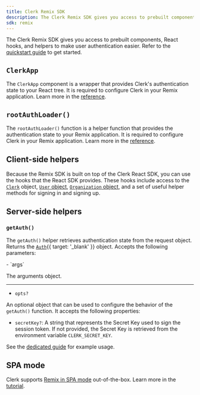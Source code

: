 ```yaml
---
title: Clerk Remix SDK
description: The Clerk Remix SDK gives you access to prebuilt components, React hooks, and helpers to make user authentication easier.
sdk: remix
---
```


The Clerk Remix SDK gives you access to prebuilt components, React hooks, and helpers to make user authentication easier. Refer to the [quickstart guide](/docs/remix/getting-started/quickstart) to get started.

## `ClerkApp`

The `ClerkApp` component is a wrapper that provides Clerk's authentication state to your React tree. It is required to configure Clerk in your Remix application. Learn more in the [reference](/docs/references/remix/clerk-app).

## `rootAuthLoader()`

The `rootAuthLoader()` function is a helper function that provides the authentication state to your Remix application. It is required to configure Clerk in your Remix application. Learn more in the [reference](/docs/references/remix/root-auth-loader).

## Client-side helpers

Because the Remix SDK is built on top of the Clerk React SDK, you can use the hooks that the React SDK provides. These hooks include access to the [`Clerk`](/docs/references/javascript/clerk) object, [`User` object](/docs/references/javascript/user), [`Organization` object](/docs/references/javascript/organization), and a set of useful helper methods for signing in and signing up.

<Include src="_partials/hooks/hook-list" />

## Server-side helpers

### `getAuth()`

The `getAuth()` helper retrieves authentication state from the request object. Returns the [`Auth`](/docs/references/backend/types/auth-object){{ target: '_blank' }} object. Accepts the following parameters:

<Properties>
  - `args`

  The arguments object.

  ---

  - `opts?`

  An optional object that can be used to configure the behavior of the `getAuth()` function. It accepts the following properties:

  - `secretKey?`: A string that represents the Secret Key used to sign the session token. If not provided, the Secret Key is retrieved from the environment variable `CLERK_SECRET_KEY`.
</Properties>

See the [dedicated guide](/docs/remix/guides/users/reading#server-side) for example usage.

## SPA mode

Clerk supports [Remix in SPA mode](https://remix.run/docs/en/main/guides/spa-mode) out-of-the-box. Learn more in the [tutorial](/docs/guides/development/spa-mode).
